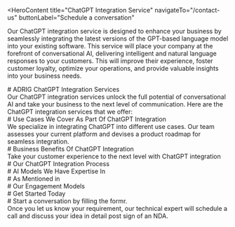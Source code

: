 <HeroContent
  title="ChatGPT Integration Service"
  navigateTo="/contact-us"
  buttonLabel="Schedule a conversation"
>
  Our ChatGPT integration service is designed to enhance your business by
  seamlessly integrating the latest versions of the GPT-based language model
  into your existing software. This service will place your company at the
  forefront of conversational AI, delivering intelligent and natural language
  responses to your customers. This will improve their experience, foster
  customer loyalty, optimize your operations, and provide valuable insights into
  your business needs.
</HeroContent>

<ClientCompaniesComponent />

<CountUpAnimationContainer />

<div
  style={{
    display: "flex",
    justifyContent: "center",
    alignItems: "center",
    gap: "20px",
  }}
>
  <div># ADRIG ChatGPT Integration Services</div>
  <div>
    Our ChatGPT integration services unlock the full potential of conversational
    AI and take your business to the next level of communication. Here are the
    ChatGPT integration services that we offer:
  </div>
</div>

<section className="grid grid-cols-2 gap-10 w-full py-16">
  <section className="w-full col-span-1 cursor-pointer">
    <ServiceCard
      service={{
        id: 1,
        image: "",
        title: "ChatGPT Consulting Service",
        description:
          "Our AI consulting services leverage the capabilities of ChatGPT models to address a variety of natural language processing problems. We offer the expertise and direction necessary to seamlessly integrate ChatGPT into your software and enhance your customer experience.",
        urlPath: "",
      }}
    />
  </section>
  <section className="w-full col-span-1 cursor-pointer">
    <ServiceCard
      service={{
        id: 2,
        image: "",
        title: "GPT3.5 API Integration",
        description:
          "Our AI consulting services leverage the capabilities of ChatGPT models to address a variety of natural language processing problems. We offer the expertise and direction necessary to seamlessly integrate ChatGPT into your software and enhance your customer experience.",
        urlPath: "",
      }}
    />
  </section>
  <section className="w-full col-span-1 cursor-pointer">
    <ServiceCard
      service={{
        id: 3,
        image: "",
        title: "GPT Application Development Services",
        description:
          "Our team of skilled professionals can assist you in leveraging the capabilities of ChatGPT to develop native or cross-platform applications that provide an improved user experience, allowing your business to stay at the forefront of the constantly changing technological landscape.",
        urlPath: "",
      }}
    />
  </section>
  <section className="w-full col-span-1 cursor-pointer">
    <ServiceCard
      service={{
        id: 4,
        image: "",
        title: "Integrate GPT into Your Existing Product",
        description:
          "Incorporate GPT into Your Current Offerings our seasoned AI integration specialists can effortlessly embed ChatGPT APIs into your existing applications or websites, augmenting their capabilities and improving the user experience.",
        urlPath: "",
      }}
    />
  </section>
  <section className="w-full col-span-1 cursor-pointer">
    <ServiceCard
      service={{
        id: 5,
        image: "",
        title: "Custom Application Development with ChatGPT",
        description:
          "We excel at crafting bespoke software solutions that cater precisely to your needs and preferences, leveraging the adaptable nature of GPT models. By fine-tuning these models to align with your unique requirements, we can deliver highly customized applications that maximize the effectiveness of your business operations.",
        urlPath: "",
      }}
    />
  </section>
  <section className="w-full col-span-1 cursor-pointer">
    <ServiceCard
      service={{
        id: 6,
        image: "",
        title: "Chatbot Integration",
        description:
          "Our team has expertise in developing GPT-based chatbots, leveraging a robust GPT language model to produce natural-sounding responses for your customers. This results in enhanced customer satisfaction and reduced workload for your business. This solution allows you to hire fewer staff and enables your team to use their time more effectively.",
        urlPath: "",
      }}
    />
  </section>
</section>

<div
  style={{
    display: "flex",
    justifyContent: "center",
    alignItems: "center",
    gap: "20px",
  }}
>
  <div># Use Cases We Cover As Part Of ChatGPT Integration</div>
  <div>
    We specialize in integrating ChatGPT into different use cases. Our team
    assesses your current platform and devises a product roadmap for seamless
    integration.
  </div>
</div>

<section className="grid grid-cols-2 gap-10 w-full py-16">
  <section className="w-full col-span-1 cursor-pointer">
    <ServiceCard
      service={{
        id: 1,
        image: "",
        title: "E-commerce Support",
        description:
          "Integrating ChatGPT into e-commerce platforms can enhance the customer experience by offering conversational features that function as a virtual shopping assistant, customer service representative, and order monitoring system. ChatGPT-powered chatbots can respond to inquiries, offer product suggestions, and address immediate concerns, which allows human agents to concentrate on more intricate tasks. This can lead to increased customer engagement and satisfaction, ultimately benefiting the business outcomes of e-commerce companies.",
        urlPath: "",
      }}
    />
  </section>
  <section className="w-full col-span-1 cursor-pointer">
    <ServiceCard
      service={{
        id: 2,
        image: "",
        title: "Improved Learning Experience",
        description:
          "The integration of ChatGPT in the educational setting enhances the learning experience for students. It serves as a virtual tutor, offering conversational capabilities to provide personalized guidance and feedback on various academic tasks, such as homework, projects, and exams, as well as course registration and scheduling. Chatbots can answer questions and offer explanations, enabling students to learn independently. Additionally, these chatbots can handle routine inquiries, allowing faculty and staff to concentrate on more complex tasks. This increased student engagement and satisfaction ultimately leads to improved learning outcomes for educational institutions.",
      }}
    />
  </section>
  <section className="w-full col-span-1 cursor-pointer">
    <ServiceCard
      service={{
        id: 3,
        image: "",
        title: "Healthcare Assistants",
        description:
          "Integration of ChatGPT in the healthcare sector enhances patient care by offering conversational abilities as a virtual assistant. This allows patients to receive personalized guidance on their medical issues, treatments, and medications, ultimately leading to greater patient satisfaction with the services provided. Chatbots can respond to queries, schedule appointments, and send reminders, thereby improving patient engagement and adherence to treatment plans, as well as addressing insurance-related inquiries and billing matters..",
        urlPath: "",
      }}
    />
  </section>
  <section className="w-full col-span-1 cursor-pointer">
    <ServiceCard
      service={{
        id: 4,
        image: "",
        title: "Content Creation",
        description:
          "Content Generation ChatGPT can be utilized to produce content for blogs, articles, and social media platforms. The AI system can be trained on a particular topic or subject matter and swiftly and effectively generate high-quality content, assisting content creators in saving time and resources while ensuring that their content is of high quality and relevant to their target audience.",
        urlPath: "",
      }}
    />
  </section>
  <section className="w-full col-span-1 cursor-pointer">
    <ServiceCard
      service={{
        id: 5,
        image: "",
        title: "Competitor Analysis",
        description:
          "By incorporating ChatGPT into your software, you can collect and analyze substantial volumes of market trends and competitor data, empowering you to make informed decisions and adapt your approach accordingly. This provides you with valuable insights, allowing you to stay ahead of the competition and maintain a strong position within your industry.",
        urlPath: "",
      }}
    />
  </section>
  <section className="w-full col-span-1 cursor-pointer">
    <ServiceCard
      service={{
        id: 6,
        image: "",
        title: "Personalized Marketing",
        description:
          "Personalized marketing refers to the use of customer data analysis, such as that provided by ChatGPT, to understand individual customer preferences and behaviors. This allows businesses to develop targeted marketing campaigns that cater to the specific needs and interests of each customer, resulting in increased customer engagement and higher conversion rates.",
        urlPath: "",
      }}
    />
  </section>
</section>

<div
  style={{
    display: "flex",
    justifyContent: "center",
    alignItems: "center",
    gap: "20px",
  }}
>
  <div># Business Benefits Of ChatGPT Integration</div>
  <div>
    Take your customer experience to the next level with ChatGPT integration
  </div>
</div>

<section className="grid grid-cols-2 gap-10 w-full py-16">
  <section className="w-full col-span-1 cursor-pointer">
    <ServiceCard
      service={{
        id: 1,
        image: "",
        title: "Increased Efficiency",
        description:
          "Integrating ChatGPT can boost efficiency by automating repetitive tasks, allowing you to dedicate more time to higher-priority work and improving overall business productivity. ChatGPT can automate various internal processes across diverse industries.",
        urlPath: "",
      }}
    />
  </section>
  <section className="w-full col-span-1 cursor-pointer">
    <ServiceCard
      service={{
        id: 2,
        image: "",
        title: "Customer Service Automation",
        description:
          "Your company can take advantage of the highly precise and effective responses provided by the ChatGPT-integrated chatbot, which can save you both time and money. These chatbots are capable of generating remarkably human-like responses, allowing them to address customer inquiries promptly and offer customized suggestions, regardless of the specific industry you operate in.",
        urlPath: "",
      }}
    />
  </section>
  <section className="w-full col-span-1 cursor-pointer">
    <ServiceCard
      service={{
        id: 3,
        image: "",
        title: "Amplified Marketing and Sales Efforts",
        description:
          "Incorporating ChatGPT into your current marketing and sales platforms, such as software, apps, or websites, can improve your ability to generate and qualify leads, as well as create personalized communication. This can also simplify the process of converting leads into paying customers for your organization..",
        urlPath: "",
      }}
    />
  </section>
  <section className="w-full col-span-1 cursor-pointer">
    <ServiceCard
      service={{
        id: 4,
        image: "",
        title: "Streamlined User Interaction",
        description:
          "Integrating ChatGPT can help you analyze customer feedback and reviews to gain insights into your target audience's preferences and needs. This information can be used to refine your business strategy and enhance overall customer satisfaction. Additionally, it can assist in identifying trends and behavior patterns, enabling you to become a leader in your industry.",
        urlPath: "",
      }}
    />
  </section>
  <section className="w-full col-span-1 cursor-pointer">
    <ServiceCard
      service={{
        id: 5,
        image: "",
        title: "Cost-effectiveness",
        description:
          "Incorporating ChatGPT can streamline operations by automating repetitive and time-intensive tasks, reducing the need for a large workforce. As a result, your business can optimize its resources, dedicating more time and funds toward growth and development while cutting down on unnecessary expenditures.",
        urlPath: "",
      }}
    />
  </section>
  <section className="w-full col-span-1 cursor-pointer">
    <ServiceCard
      service={{
        id: 6,
        image: "",
        title: "Scalability",
        description:
          "The recent widespread adoption of GPT-3 by both individuals and organizations has created immense potential for managing large numbers of user requests and expanding operations. Although there is still significant room for improvement, it is clear that advancements in this technology will be a driving force behind the growth and development of contemporary businesses.",
        urlPath: "",
      }}
    />
  </section>
</section>

<div
  style={{
    display: "flex",
    justifyContent: "center",
    alignItems: "center",
    gap: "20px",
  }}
>
  <div># Our ChatGPT Integration Process</div>
</div>

<section className="grid grid-cols-2 gap-10 w-full py-16">
  <section className="w-full col-span-1 cursor-pointer">
    <ServiceCard
      service={{
        id: 1,
        image: "",
        title: "Discovery",
        description:
          "We arrange a meeting to discuss your concept and vision for your product. Throughout this discussion, we'll explore your needs and preferences, identifying the features and design components you wish to have in your final product. Our professionals will then suggest an overall project strategy that corresponds with your timeline and financial requirements, guaranteeing we develop a solution that fulfills all your aims and objectives.",
        urlPath: "",
      }}
    />
  </section>
  <section className="w-full col-span-1 cursor-pointer">
    <ServiceCard
      service={{
        id: 2,
        image: "",
        title: "Estimation",
        description:
          "We carefully examine the particular details of your project, considering all the specifics and needs, enabling us to provide you with a thorough assessment of the cost, time, and resources necessary to complete the project successfully. We then assign a dedicated client success representative who will collaborate closely with you and your stakeholders to discuss the estimate in depth, guaranteeing that everyone is aligned and that all project components are well-understood.",
        urlPath: "",
      }}
    />
  </section>
  <section className="w-full col-span-1 cursor-pointer">
    <ServiceCard
      service={{
        id: 3,
        image: "",
        title: "Agreement",
        description:
          "Once the estimate has been examined and talked over with you and your stakeholders, we then finalize it into a detailed scope of work that reflects your feedback and any changes to the project parameters that have been requested. From this scope of work, our team develops timelines that include important milestones, providing you with a clear view of our progress throughout the project's implementation, ensuring that everyone is aware of the project's status and that we stay on track to deliver a high-quality final product that meets all of your requirements.",
        urlPath: "",
      }}
    />
  </section>
  <section className="w-full col-span-1 cursor-pointer">
    <ServiceCard
      service={{
        id: 4,
        image: "",
        title: "Integration",
        description:
          "The AI experts at our company start working on your project by using OpenAI and your platform's code as necessary. We then establish testing environments and create prototype demonstrations to ensure that the project advances in line with your specifications and that any potential problems are identified and resolved early on. This enables us to provide you with a highly tailored and efficient final product that fulfills your distinct needs and requirements.",
        urlPath: "",
      }}
    />
  </section>
  <section className="w-full col-span-1 cursor-pointer">
    <ServiceCard
      service={{
        id: 5,
        image: "",
        title: "QA Testing",
        description:
          "The company ensures a high level of customer satisfaction by employing cutting-edge testing and quality assurance techniques. Their team of specialized QA engineers performs comprehensive testing on your product to guarantee that all integrations operate as expected. They utilize advanced tools and approaches to detect and resolve any problems early in the development phase, thereby reducing delays and ensuring that your product meets the highest standards.",
        urlPath: "",
      }}
    />
  </section>
</section>

<div
  style={{
    display: "flex",
    justifyContent: "center",
    alignItems: "center",
    gap: "20px",
  }}
>
  <div># AI Models We Have Expertise In</div>
</div>

<div
  style={{
    display: "flex",
    justifyContent: "center",
    alignItems: "center",
    gap: "20px",
  }}
>
  <div># As Mentioned in</div>
</div>

<ClientCompaniesComponent />

<div
  style={{
    display: "flex",
    justifyContent: "center",
    alignItems: "center",
    gap: "20px",
  }}
>
  <div># Our Engagement Models</div>
</div>

<section className="grid grid-cols-3 gap-10 w-full py-16">
  <section className="w-full col-span-1 cursor-pointer">
    <ServiceCard
      service={{
        id: 1,
        image: "",
        title: "Dedicated Development Team",
        description:
          "Our skilled development team utilizes state-of-the-art artificial intelligence and machine learning technologies to provide our clients with exceptional services and personalized solutions.",
        urlPath: "",
      }}
    />
  </section>
  <section className="w-full col-span-1 cursor-pointer">
    <ServiceCard
      service={{
        id: 2,
        image: "",
        title: "Team Extension",
        description:
          "Our team extension approach is intended to help clients who want to grow their teams by providing the specific skills and knowledge required for their initiatives.",
        urlPath: "/",
      }}
    />
  </section>
  <section className="w-full col-span-1 cursor-pointer">
    <ServiceCard
      service={{
        id: 3,
        image: "",
        title: "Project-based Model",
        description:
          "Our client-focused, project-driven methodology, bolstered by our skilled software development team, is committed to encouraging collaboration with clients and attaining their unique project goals.",
        urlPath: "",
      }}
    />
  </section>
</section>

<div
  style={{
    display: "flex",
    justifyContent: "center",
    alignItems: "center",
    gap: "20px",
  }}
>
  <div># Get Started Today</div>
</div>

<section className="grid grid-cols-4 gap-10 w-full py-16">
  <section className="w-full col-span-1 cursor-pointer">
    <ServiceCard
      service={{
        id: 1,
        image: "",
        title: "1. Get in Touch",
        description:
          "Complete the contact form secured by a non-disclosure agreement, select a time on our calendar, and arrange a video conference with our specialists.",
        urlPath: "",
      }}
    />
  </section>
  <section className="w-full col-span-1 cursor-pointer">
    <ServiceCard
      service={{
        id: 2,
        image: "",
        title: "2. Get a Consultation",
        description:
          "Get on a call with our team to know the feasibility of your project idea.",
        urlPath: "",
      }}
    />
  </section>
  <section className="w-full col-span-1 cursor-pointer">
    <ServiceCard
      service={{
        id: 3,
        image: "",
        title: "3. Get a Cost Estimate",
        description:
          "Based on the project requirements, we share a project proposal with budget and timeline estimates.",
        urlPath: "",
      }}
    />
  </section>
  <section className="w-full col-span-1 cursor-pointer">
    <ServiceCard
      service={{
        id: 4,
        image: "",
        title: "4. Project Kickoff",
        description:
          "Once the project is signed, we bring together a team from a range of disciplines to kick start your project.",
        urlPath: "",
      }}
    />
  </section>
</section>

<div
  style={{
    display: "flex",
    justifyContent: "center",
    alignItems: "center",
    gap: "20px",
  }}
>
  <div># Start a conversation by filling the formr.</div>
  <div>
    Once you let us know your requirement, our technical expert will schedule a
    call and discuss your idea in detail post sign of an NDA.
  </div>
</div>
